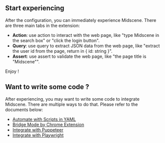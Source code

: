 ## Start experiencing

After the configuration, you can immediately experience Midscene. There are three main tabs in the extension:

- **Action**: use action to interact with the web page, like "type Midscene in the search box" or "click the login button".
- **Query**: use query to extract JSON data from the web page, like "extract the user id from the page, return in \{ id: string \}".
- **Assert**: use assert to validate the web page, like "the page title is "Midscene"".

Enjoy !

## Want to write some code ?

After experiencing, you may want to write some code to integrate Midscene. There are multiple ways to do that. Please refer to the documents below:

* [Automate with Scripts in YAML](./automate-with-scripts-in-yaml)
* [Bridge Mode by Chrome Extension](./bridge-mode-by-chrome-extension)
* [Integrate with Puppeteer](./integrate-with-puppeteer)
* [Integrate with Playwright](./integrate-with-playwright)